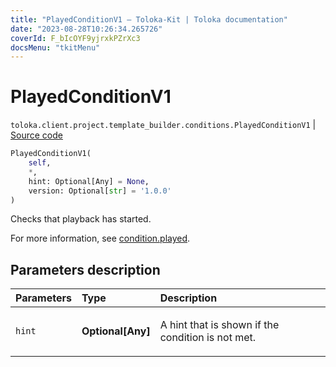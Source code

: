 ```yaml
---
title: "PlayedConditionV1 — Toloka-Kit | Toloka documentation"
date: "2023-08-28T10:26:34.265726"
coverId: F_bIcOYF9yjrxkPZrXc3
docsMenu: "tkitMenu"
---
```


# PlayedConditionV1

`toloka.client.project.template_builder.conditions.PlayedConditionV1` | [Source code](https://github.com/Toloka/toloka-kit/blob/v1.2.1/src/client/project/template_builder/conditions.py#L171)

```python
PlayedConditionV1(
    self,
    *,
    hint: Optional[Any] = None,
    version: Optional[str] = '1.0.0'
)
```

Checks that playback has started.

For more information, see [condition.played](/docs/template-builder/reference/condition.played).

## Parameters description

| Parameters | Type | Description |
| :----------| :----| :-----------|
`hint`|**Optional\[Any\]**|<p>A hint that is shown if the condition is not met.</p>